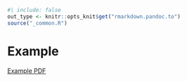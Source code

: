 ```r
#| include: false
out_type <- knitr::opts_knit$get("rmarkdown.pandoc.to")
source("_common.R")
```
# Example {#sec-example }

[Example PDF](https://github.com/fryagbye/tinderboxwithquarto/blob/main/_bookpdf/Tinderbox-file-for-Quarto.pdf)


